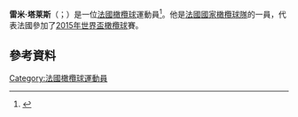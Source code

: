 {{blpsources|time=2015-11-21T16:39:11+00:00}}
{{expand|time=2015-11-21T16:39:11+00:00}}
'''雷米·塔莱斯'''（{{lang-fr|Rémi Talès}}；{{bd|1984年|5月2日}}）是一位[[法國|法國]][[橄欖球|橄欖球]]運動員<ref>{{cite web|title=Rémi Tales Profile|url=http://www.itsrugby.co.uk/joueur-3155.html|publisher=Itsrugby.co.uk|accessdate=4 December 2012|archive-date=2015-11-22|archive-url=https://web.archive.org/web/20151122214303/http://www.itsrugby.co.uk/joueur-3155.html|dead-url=no}}</ref>。他是[[法國國家橄欖球隊|法國國家橄欖球隊]]的一員，代表法國參加了[[2015年世界盃橄欖球|2015年世界盃橄欖球]]賽。

==參考資料==
{{Reflist}}
[[Category:法國橄欖球運動員|Category:法國橄欖球運動員]]